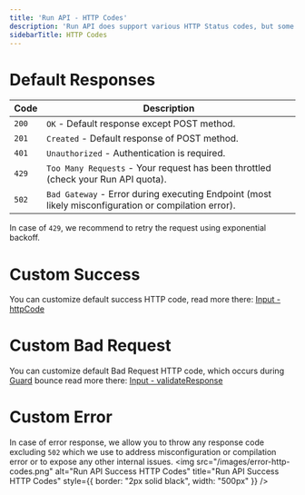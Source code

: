 ```yaml
---
title: 'Run API - HTTP Codes'
description: 'Run API does support various HTTP Status codes, but some are reserved for internal reporting e.g. `429` and `502`.'
sidebarTitle: HTTP Codes
---
```


# Default Responses

| Code  | Description                                                                                          |
|-------|------------------------------------------------------------------------------------------------------|
| `200` | `OK` - Default response except POST method.                                                          |
| `201` | `Created` - Default response of POST method.                                                         |
| `401` | `Unauthorized` - Authentication is required.                                                         |
| `429` | `Too Many Requests` - Your request has been throttled (check your Run API quota).                    |
| `502` | `Bad Gateway` - Error during executing Endpoint (most likely misconfiguration or compilation error). |

<Note>In case of `429`, we recommend to retry the request using exponential backoff.</Note>

# Custom Success
You can customize default success HTTP code, read more there: [Input - httpCode](/run-api/response#httpcode)

# Custom Bad Request
You can customize default Bad Request HTTP code,
which occurs during [Guard](/run-api/guard) bounce read more there:
[Input - validateResponse](/run-api/configuration#validateresponse)

# Custom Error
In case of error response, we allow you to throw any response code excluding `502` which we use to address misconfiguration or compilation error or to expose any other internal issues.
<img
    src="/images/error-http-codes.png"
    alt="Run API Success HTTP Codes"
    title="Run API Success HTTP Codes"
    style={{ border: "2px solid black", width: "500px" }}
/>

